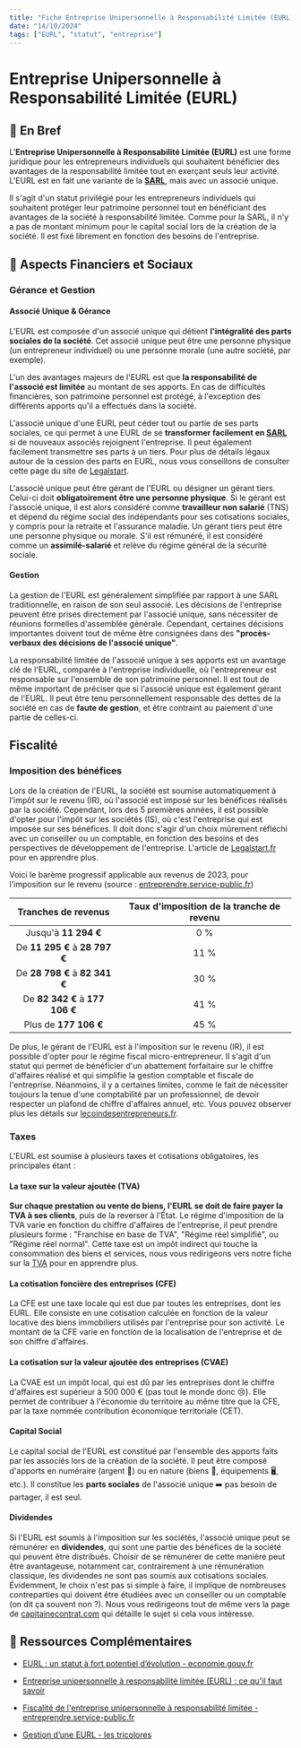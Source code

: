 ```yaml
---
title: "Fiche Entreprise Unipersonnelle à Responsabilité Limitée (EURL)"
date: "14/10/2024"
tags: ["EURL", "statut", "entreprise"]
---
```


# Entreprise Unipersonnelle à Responsabilité Limitée (EURL)

## 📝 En Bref

L'**Entreprise Unipersonnelle à Responsabilité Limitée (EURL)** est une forme juridique pour les entrepreneurs individuels qui souhaitent bénéficier des avantages de la responsabilité limitée tout en exerçant seuls leur activité. L'EURL est en fait une variante de la [**SARL**](https://www.eos-projets.fr/ressources/statuts-sarl), mais avec un associé unique.

Il s'agit d'un statut privilégié pour les entrepreneurs individuels qui souhaitent protéger leur patrimoine personnel tout en bénéficiant des avantages de la société à responsabilité limitée. Comme pour la SARL, il n'y a pas de montant minimum pour le capital social lors de la création de la société. Il est fixé librement en fonction des besoins de l'entreprise.

## 📜 Aspects Financiers et Sociaux

###  Gérance et Gestion

####  Associé Unique & Gérance

L'EURL est composée d'un associé unique qui détient **l'intégralité des parts sociales de la société**. Cet associé unique peut être une personne physique (un entrepreneur individuel) ou une personne morale (une autre société, par exemple).

L'un des avantages majeurs de l'EURL est que **la responsabilité de l'associé est limitée** au montant de ses apports. En cas de difficultés financières, son patrimoine personnel est protégé, à l'exception des différents apports qu'il a effectués dans la société.

L'associé unique d'une EURL peut céder tout ou partie de ses parts sociales, ce qui permet à une EURL de se **transformer facilement en [**SARL**](https://www.eos-projets.fr/ressources/statuts-sarl)** si de nouveaux associés rejoignent l'entreprise. Il peut également facilement transmettre ses parts à un tiers. Pour plus de détails légaux autour de la cession des parts en EURL, nous vous conseillons de consulter cette page du site de [Legalstart](https://www.legalstart.fr/fiches-pratiques/cession-de-titres/cession-parts-eurl/).

L'associé unique peut être gérant de l'EURL ou désigner un gérant tiers. Celui-ci doit **obligatoirement être une personne physique**. Si le gérant est l'associé unique, il est alors considéré comme **travailleur non salarié** (TNS) et dépend du régime social des indépendants pour ses cotisations sociales, y compris pour la retraite et l'assurance maladie. Un gérant tiers peut être une personne physique ou morale. S'il est rémunéré, il est considéré comme un **assimilé-salarié** et relève du régime général de la sécurité sociale.

#### Gestion

La gestion de l'EURL est généralement simplifiée par rapport à une SARL traditionnelle, en raison de son seul associé. Les décisions de l'entreprise peuvent être prises directement par l'associé unique, sans nécessiter de réunions formelles d'assemblée générale. Cependant, certaines décisions importantes doivent tout de même être consignées dans des **"procès-verbaux des décisions de l'associé unique"**.

La responsabilité limitée de l'associé unique à ses apports est un avantage clé de l'EURL, comparée à l'entreprise individuelle, où l'entrepreneur est responsable sur l'ensemble de son patrimoine personnel. Il est tout de même important de préciser que si l'associé unique est également gérant de l'EURL. Il peut être tenu personnellement responsable des dettes de la société en cas de **faute de gestion**, et être contraint au paiement d'une partie de celles-ci.

## Fiscalité

### Imposition des bénéfices

Lors de la création de l'EURL, la société est soumise automatiquement à l'impôt sur le revenu (IR), où l'associé est imposé sur les bénéfices réalisés par la société. Cependant, lors des 5 premières années, il est possible d'opter pour l'impôt sur les sociétés (IS), où c'est l'entreprise qui est imposée sur ses bénéfices. Il doit donc s'agir d'un choix mûrement réfléchi avec un conseiller ou un comptable, en fonction des besoins et des perspectives de développement de l'entreprise. L'article de [Legalstart.fr](https://www.legalstart.fr/fiches-pratiques/eurl/eurl-is-ou-ir/#comment-choisir-entre-is-ou-ir-pour-votre-eurl) pour en apprendre plus.

Voici le barème progressif applicable aux revenus de 2023, pour l'imposition sur le revenu (source : [entreprendre.service-public.fr](https://entreprendre.service-public.fr/vosdroits/F36212))

| **Tranches de revenus**   | **Taux d'imposition de la tranche de revenu** |
|:-------------------------:|:---------------------------------------------:|
| Jusqu'à **11 294 €**      | 0 % |
| De **11 295 €** à  **28 797 €** | 11 % |
| De  **28 798 €** à  **82 341 €** | 30 % |
| De  **82 342 €** à **177 106 €** | 41 % |
| Plus de **177 106 €** | 45 % |

De plus, le gérant de l'EURL est à l'imposition sur le revenu (IR), il est possible d'opter pour le régime fiscal micro-entrepreneur. Il s'agit d'un statut qui permet de bénéficier d'un abattement forfaitaire sur le chiffre d'affaires réalisé et qui simplifie la gestion comptable et fiscale de l'entreprise. Néanmoins, il y a certaines limites, comme le fait de nécessiter toujours la tenue d'une comptabilité par un professionnel, de devoir respecter un plafond de chiffre d'affaires annuel, etc. Vous pouvez observer plus les détails sur [lecoindesentrepreneurs.fr](https://www.lecoindesentrepreneurs.fr/eurl-au-regime-micro-entreprise/).

### Taxes

L'EURL est soumise à plusieurs taxes et cotisations obligatoires, les principales étant :

#### La taxe sur la valeur ajoutée (TVA)

**Sur chaque prestation ou vente de biens, l'EURL se doit de faire payer la TVA à ses clients**, puis de la reverser à l'État. Le régime d'imposition de la TVA varie en fonction du chiffre d'affaires de l'entreprise, il peut prendre plusieurs forme : "Franchise en base de TVA", "Régime réel simplifié", ou "Régime réel normal". Cette taxe est un impôt indirect qui touche la consommation des biens et services, nous vous redirigeons vers notre fiche sur la [TVA](https://www.eos-projets.fr/ressources/notions-tva) pour en apprendre plus. 


#### La cotisation foncière des entreprises (CFE)

La CFE est une taxe locale qui est due par toutes les entreprises, dont les EURL. Elle consiste en une cotisation calculée en fonction de la valeur locative des biens immobiliers utilisés par l'entreprise pour son activité. Le montant de la CFE varie en fonction de la localisation de l'entreprise et de son chiffre d'affaires.

#### La cotisation sur la valeur ajoutée des entreprises (CVAE)

La CVAE est un impôt local, qui est dû par les entreprises dont le chiffre d'affaires est supérieur à 500 000 € (pas tout le monde donc 😢). Elle permet de contribuer à l'économie du territoire au même titre que la CFE, par la taxe nommée contribution économique territoriale (CET).

#### Capital Social

Le capital social de l'EURL est constitué par l'ensemble des apports faits par les associés lors de la création de la société. Il peut être composé d'apports en numéraire (argent 🤑) ou en nature (biens 🏢, équipements 🖥️, etc.). Il constitue les **parts sociales** de l'associé unique ➡️ pas besoin de partager, il est seul.

#### Dividendes

Si l'EURL est soumis à l'imposition sur les sociétés, l'associé unique peut se rémunérer en **dividendes**, qui sont une partie des bénéfices de la société qui peuvent être distribués. Choisir de se rémunérer de cette manière peut être avantageuse, notamment car, contrairement à une rémunération classique, les dividendes ne sont pas soumis aux cotisations sociales. Évidemment, le choix n'est pas si simple à faire, il implique de nombreuses contreparties qui doivent être étudiées avec un conseiller ou un comptable (on dit ça souvent non ?). Nous vous redirigeons tout de même vers la page de [capitainecontrat.com](https://www.captaincontrat.com/creer-son-entreprise/eurl/dividende-eurl) qui détaille le sujet si cela vous intéresse.

## 🛜 Ressources Complémentaires

- [EURL : un statut à fort potentiel d’évolution - economie.gouv.fr](https://www.economie.gouv.fr/entreprises/entreprise-unipersonnelle-responsabilite-limitee-EURL)
- [Entreprise unipersonnelle à responsabilité limitée (EURL) : ce qu'il faut savoir](https://entreprendre.service-public.fr/vosdroits/F37777)

- [Fiscalité de l'entreprise unipersonnelle à responsabilité limitée - entreprendre.service-public.fr](https://entreprendre.service-public.fr/vosdroits/F36212)

- [Gestion d’une EURL - les tricolores](https://www.lestricolores.fr/article/gestion-une-eurl)